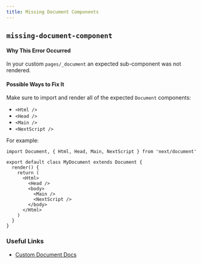 ```yaml
---
title: Missing Document Components
---
```


## `missing-document-component`

#### Why This Error Occurred

In your custom `pages/_document` an expected sub-component was not rendered.

#### Possible Ways to Fix It

Make sure to import and render all of the expected `Document` components:

- `<Html />`
- `<Head />`
- `<Main />`
- `<NextScript />`

For example:

```tsx filename="pages/_document.tsx"
import Document, { Html, Head, Main, NextScript } from 'next/document'

export default class MyDocument extends Document {
  render() {
    return (
      <Html>
        <Head />
        <body>
          <Main />
          <NextScript />
        </body>
      </Html>
    )
  }
}
```

### Useful Links

- [Custom Document Docs](/docs/advanced-features/custom-document)
